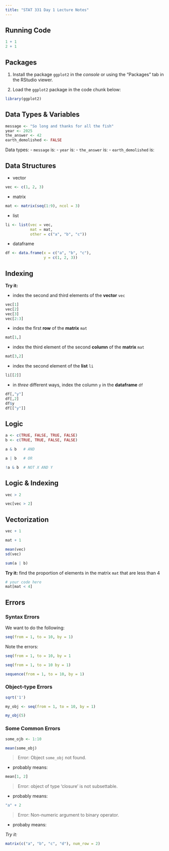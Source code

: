 ```yaml
---
title: "STAT 331 Day 1 Lecture Notes"
---
```


## Running Code

```r
1 + 1
2 + 1
```


## Packages

1. Install the package `ggplot2` in the *console* or using the "Packages" tab in the RStudio viewer.

2. Load the `ggplot2` package in the code chunk below:

```r
library(ggplot2)

```


## Data Types & Variables


```r
message <- "So long and thanks for all the fish"
year <- 2025
the_answer <- 42
earth_demolished <- FALSE
```

Data types:
- `message` is:
- `year` is:
- `the_answer` is:
- `earth_demolished` is:


## Data Structures

- vector

```r
vec <- c(1, 2, 3)
```

- matrix

```r
mat <- matrix(seq(1:9), ncol = 3)
```

- list

```r
li <- list(vec = vec,
           mat = mat,
           other = c("a", "b", "c"))
```

- dataframe 

```r
df <- data.frame(x = c("a", "b", "c"),
                 y = c(1, 2, 3))
```

## Indexing

**Try it:**

- index the second and third elements of the **vector** `vec`

```r
vec[1]
vec[2]
vec[3]
vec[2:3]
```

- index the first **row** of the **matrix** `mat`

```r
mat[1,]

```

- index the third element of the second **column** of the **matrix** `mat`

```r
mat[3,2]
```

- index the second element of the **list** `li`

```r
li[[2]]
```

- in *three* different ways, index the column `y` in the **dataframe** `df`

```r
df[,"y"]
df[,2]
df$y
df[["y"]]

```


## Logic

```r
a <- c(TRUE, FALSE, TRUE, FALSE)
b <- c(TRUE, TRUE, FALSE, FALSE)

a & b   # AND

a | b   # OR

!a & b  # NOT X AND Y
```

## Logic & Indexing

```r
vec > 2
```

```r
vec[vec > 2]
```


## Vectorization


```r
vec + 1

mat + 1
```


```r
mean(vec)
sd(vec)
```


```r
sum(a | b)
```

**Try it:** find the proportion of elements in the matrix `mat` that are less than 4

```r
# your code here
mat[mat < 4]

```


## Errors

### Syntax Errors

We want to do the following:

```r
seq(from = 1, to = 10, by = 1)
```

Note the errors:

```r
seq(from = 1, to = 10, by = 1
```

```r
seq(from = 1, to = 10 by = 1)
```

```r
sequence(from = 1, to = 10, by = 1)
```

### Object-type Errors

```r
sqrt('1')
```

```r
my_obj <- seq(from = 1, to = 10, by = 1)

my_obj(5)
```


### Some Common Errors

```r
some_ojb <- 1:10

mean(some_obj)
```

> Error: Object `some_obj` not found.

- probably means:


```r
mean[1, 2]
```

> Error: object of type 'closure' is not subsettable.

- probably means:


```r
"a" + 2
```

> Error: Non-numeric argument to binary operator.

- probaby means:

*Try it:*

```r
matrix(c("a", "b", "c", "d"), num_row = 2)
```

